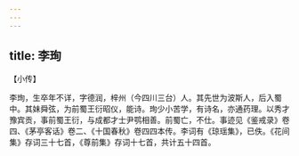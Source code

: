```yaml
---
---
---
```

title: 李珣
---







【小传】


李珣，生卒年不详，字德润，梓州（今四川三台）人。其先世为波斯人，后入蜀中。其妹舜弦，为前蜀王衍昭仪，能诗。珣少小苦学，有诗名，亦通药理。以秀才豫宾贡，事前蜀王衍，与成都才士尹鹗相善。前蜀亡，不仕。事迹见《鉴戒录》卷四、《茅亭客话》卷二、《十国春秋》卷四四本传。李词有《琼瑶集》，已佚。《花间集》存词三十七首，《尊前集》存词十七首，共计五十四首。